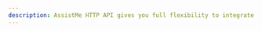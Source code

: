 ```yaml
---
description: AssistMe HTTP API gives you full flexibility to integrate AssistMe into your existing systems.
---
```



<div className="h-screen overflow-y-auto overflow-hidden bg-white">
  <RedocStandalone
    specUrl="https://cloud.AssistMe.com/openapi-server.yml"
    options={{
      schemaExpansionLevel: 100,
    }}
/>

</div>
